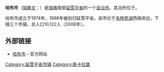 {{Infobox Kommun|
fullname=Habo kommun|
coatofarms=[[Image:Habo_vapen.svg|100px]]|
county=[[延雪平省|延雪平省]]|
province=[[西约特兰|西约特兰]]|
capital={{link-en|哈布|Habo}}|
map=[[Image:Habo_Municipality_in_Jönköping_County.png|200px]]|
arearank=第192名|
area=463.91|
arealand=329.53|
populationrank=第212名|
population=10,122|
densityrank=第135名|
populationdensity=30.7|
website=http://www.habokommun.se/|{{dead link|date=2017年12月 |bot=InternetArchiveBot |fix-attempted=yes }}
footnotes=面积与人口统计数据来自[[瑞典统计局|瑞典统计局]]，截至2006年12月31日}}

'''哈布市'''（[[瑞典文|瑞典文]]：{{lang|sv|''Habo kommun''}}）是[[瑞典|瑞典]]南部[[延雪平省|延雪平省]]的一个[[瑞典自治市|自治市]]。其治所位于{{link-en|哈布|Habo}}。

哈布市成立于1974年，1998年被划归延雪平省。该市位于[[韦特恩湖|韦特恩湖]]西南岸边，下辖三个市镇，总人口10,122人（2006年）。

== 外部链接 ==
*[http://www.habokommun.se/ 哈布市]{{Wayback|url=http://www.habokommun.se/ |date=20210111113326 }}－官方网站


{{Jönköping County}}
{{Localities in Aneby Municipality}}


<!--{{Jönköping County}}
{{Localities in Habo Municipality}}-->
{{coord|57|55|N|14|04|E|region:SE_type:adm2nd|display=title}}

[[Category:延雪平省市镇|Category:延雪平省市镇]]
[[Category:斯卡拉堡|Category:斯卡拉堡]]